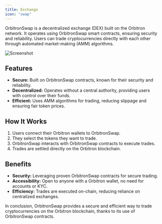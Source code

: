 ```yaml
---
title: Exchange
icon: "swap"
---
```

OrbitronSwap is a decentralized exchange (DEX) built on the Orbitron network. It operates using OrbitronSwap smart contracts, ensuring security and reliability. Users can trade cryptocurrencies directly with each other through automated market-making (AMM) algorithms.

![Screenshot](https://github.com/0xdetonation/orbitron-dapps-screenshots/assets/166897641/e7364ac9-2892-45ce-a44a-0f1181cd9687)

## Features

- **Secure:** Built on OrbitronSwap contracts, known for their security and reliability.
- **Decentralized:** Operates without a central authority, providing users with control over their funds.
- **Efficient:** Uses AMM algorithms for trading, reducing slippage and ensuring fair token prices.

## How It Works

1. Users connect their Orbitron wallets to OrbitronSwap.
2. They select the tokens they want to trade.
3. OrbitronSwap interacts with OrbitronSwap contracts to execute trades.
4. Trades are settled directly on the Orbitron blockchain.

## Benefits

- **Security:** Leveraging proven OrbitronSwap contracts for secure trading.
- **Accessibility:** Open to anyone with a Orbitron wallet, no need for accounts or KYC.
- **Efficiency:** Trades are executed on-chain, reducing reliance on centralized exchanges.

In conclusion, OrbitronSwap provides a secure and efficient way to trade cryptocurrencies on the Orbitron blockchain, thanks to its use of OrbitronSwap contracts.
